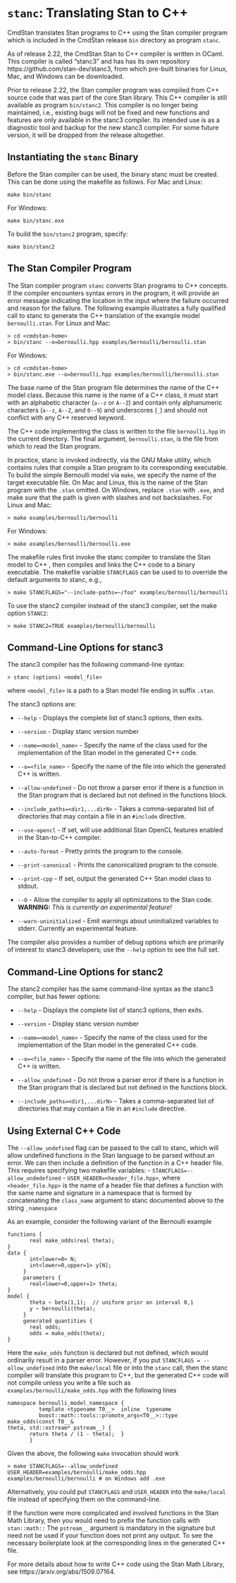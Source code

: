 # `stanc`: Translating Stan to C++ {#stanc}

CmdStan translates Stan programs to C++ using the Stan compiler
program which is included in the CmdStan release `bin` directory as
program `stanc`.

As of release 2.22, the CmdStan Stan to C++ compiler is written in
OCaml. This compiler is called "stanc3" and has has its own
repository https://github.com/stan-dev/stanc3, from which pre-built
binaries for Linux, Mac, and Windows can be downloaded.

Prior to release 2.22, the Stan compiler program was compiled from C++
source code that was part of the core Stan library. This C++ compiler
is still available as program `bin/stanc2`. This compiler is no
longer being maintained, i.e., existing bugs will not be fixed and new
functions and features are only available in the stanc3 compiler. Its
intended use is as a diagnostic tool and backup for the new stanc3 compiler.
For some future version, it will be dropped from the release altogether.

## Instantiating the `stanc` Binary

Before the Stan compiler can be used, the binary stanc must be
created. This can be done using the makefile as follows. For Mac and
Linux:
```
make bin/stanc
```
For Windows:
```
make bin/stanc.exe
```
To build the `bin/stanc2` program, specify:
```
make bin/stanc2
```

## The Stan Compiler Program

The Stan compiler program `stanc` converts Stan programs to C++ concepts.
If the compiler encounters syntax errors in the program,
it will provide an error message indicating the location
in the input where the failure occurred and reason for the failure.
The following example illustrates a fully qualified call to stanc to
generate the C++ translation of the example model `bernoulli.stan`.
For Linux and Mac:
```
> cd <cmdstan-home>
> bin/stanc --o=bernoulli.hpp examples/bernoulli/bernoulli.stan
```
For Windows:
```
> cd <cmdstan-home>
> bin/stanc.exe --o=bernoulli.hpp examples/bernoulli/bernoulli.stan
```

The base name of the Stan program file determines the name of the C++ model class.
Because this name is the name of a C++ class, it must
start with an alphabetic character (`a--z` or `A--Z`) and
contain only alphanumeric characters (`a--z`, `A--Z`, and
`0--9`) and underscores (`_`) and should not conflict with
any C++ reserved keyword.

The C++ code implementing the class is written to the file
`bernoulli.hpp` in the current directory. The final argument,
`bernoulli.stan`, is the file from which to read the Stan
program.

In practice, stanc is invoked indirectly, via the GNU Make utility,
which contains rules that compile a Stan program to its corresponding
executable. To build the simple Bernoulli model via `make`, we specify
the name of the target executable file.
On Mac and Linux, this is the name of the Stan program with the `.stan`
omitted. On Windows, replace `.stan` with `.exe`, and make
sure that the path is given with slashes and not backslashes.
For Linux and Mac:
```
> make examples/bernoulli/bernoulli
```
For Windows:
```
> make examples/bernoulli/bernoulli.exe
```

The makefile rules first invoke the stanc compiler to translate the
Stan model to C++ , then compiles and links the C++ code to a binary
executable. The makefile variable `STANCFLAGS` can be used to to
override the default arguments to stanc, e.g.,
```
> make STANCFLAGS="--include-paths=~/foo" examples/bernoulli/bernoulli
```
To use the stanc2 compiler instead of the stanc3 compiler, set the
make option `STANC2`:
```
> make STANC2=TRUE examples/bernoulli/bernoulli
```

## Command-Line Options for stanc3

The stanc3 compiler has the following command-line syntax:

```
> stanc (options) <model_file>
```
where `<model_file>` is a path to a Stan model
file ending in suffix `.stan`.

The stanc3 options are:

- `--help` - Displays the complete list of stanc3 options, then exits.

- `--version` - Display stanc version number

- `--name=<model_name>` - Specify the name of the class
used for the implementation of the Stan model in the generated C++ code.

- `--o=<file_name>` -  Specify the name of the file into
which the generated C++ is written.

- `--allow-undefined` - Do not throw a parser error
if there is a function in the Stan program
that is declared but not defined in the functions block.

- `--include_paths=<dir1,...dirN>` - Takes a comma-separated list
of directories that may contain a file in an `#include` directive.

- `--use-opencl` - If set, will use additional Stan OpenCL
features enabled in the Stan-to-C++ compiler.

- `--auto-format` - Pretty prints the program to the console.

- `--print-canonical` - Prints the canonicalized program to the console.

- `--print-cpp` - If set, output the generated C++ Stan model class to stdout.

- `--O` - Allow the compiler to apply all optimizations to the Stan
code. **WARNING:** _This is currently an experimental feature!_

- `--warn-uninitialized` - Emit warnings about uninitialized variables
to stderr. Currently an experimental feature.


The compiler also provides a number of debug options which are
primarily of interest to stanc3 developers; use the `--help`
option to see the full set.

## Command-Line Options for stanc2

The stanc2 compiler has the same command-line syntax as the
stanc3 compiler, but has fewer options:

- `--help` - Displays the complete list of stanc3 options, then exits.

- `--version` - Display stanc version number

- `--name=<model_name>` - Specify the name of the class
used for the implementation of the Stan model in the generated C++ code.

- `--o=<file_name>` -  Specify the name of the file into
which the generated C++ is written.

- `--allow_undefined` - Do not throw a parser error
if there is a function in the Stan program
that is declared but not defined in the functions block.

- `--include_paths=<dir1,...dirN>` - Takes a comma-separated list
of directories that may contain a file in an `#include` directive.

## Using External C++ Code

The `--allow_undefined` flag can be passed to the call to stanc,
which will allow undefined functions in the Stan language to be parsed
without an error. We can then include a definition of the function in
a C++ header file.
This requires specifying two makefile variables:
- `STANCFLAGS=--allow_undedefined`
- `USER_HEADER=<header_file.hpp>`, where `<header_file.hpp>` is the name of a header file that
defines a function with the same name and signature in a namespace
that is formed by concatenating the `class_name` argument to
stanc documented above to the string `_namespace` 


As an example, consider the following variant of the Bernoulli example

```
functions {
       real make_odds(real theta);
}
data {
       int<lower=0> N;
       int<lower=0,upper=1> y[N];
     }
     parameters {
       real<lower=0,upper=1> theta;
}
model {
       theta ~ beta(1,1);  // uniform prior on interval 0,1
       y ~ bernoulli(theta);
     }
     generated quantities {
       real odds;
       odds = make_odds(theta);
}
```
Here the `make_odds` function is declared but not defined, which
would ordinarily result in a parser error. However, if you put
`STANCFLAGS = --allow_undefined` into the `make/local` file
or into the `stanc` call, then the stanc compiler will translate
this program to C++, but the generated C++ code will not compile
unless you write a file
such as `examples/bernoulli/make_odds.hpp` with the following lines
```
namespace bernoulli_model_namespace {
          template <typename T0__>  inline  typename
          boost::math::tools::promote_args<T0__>::type  make_odds(const T0__&
theta, std::ostream* pstream__) {
       return theta / (1 - theta);  }
       }
```
Given the above, the following `make` invocation should work
```
> make STANCFLAGS=--allow_undefined USER_HEADER=examples/bernoulli/make_odds.hpp examples/bernoulli/bernoulli # on Windows add .exe
```
Alternatively, you could put `STANCFLAGS` and `USER_HEADER` into the
`make/local` file instead of specifying them on the command-line.

If the function were more complicated and involved functions in the
Stan Math Library, then you would need to prefix the function calls
with `stan::math::`  The `pstream__` argument is mandatory
in the signature but need not be used if your function does not print
any output. To see the necessary boilerplate look at the corresponding
lines in the generated C++ file.

For more details about how to write C++ code using the Stan Math
Library, see https://arxiv.org/abs/1509.07164.
